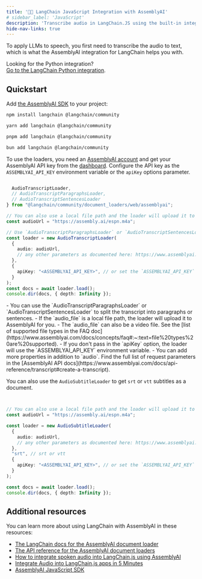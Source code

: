 ```yaml
---
title: '🦜️🔗 LangChain JavaScript Integration with AssemblyAI'
# sidebar_label: 'JavaScript'
description: 'Transcribe audio in LangChain.JS using the built-in integration with AssemblyAI.'
hide-nav-links: true
---
```






To apply LLMs to speech, you first need to transcribe the audio to text, which is what the AssemblyAI integration for LangChain helps you with.

<Note>

Looking for the Python integration?<br />
[Go to the LangChain Python integration](../06-integrations/langchain/python.mdx).

</Note>





## Quickstart

Add [the AssemblyAI SDK](https://github.com/AssemblyAI/assemblyai-node-sdk) to your project:

<Tabs>
  <Tab value="npm" title="npm" default>

```bash
npm install langchain @langchain/community
```

  </Tab>
  <Tab value="yarn" title="yarn">

```bash
yarn add langchain @langchain/community
```

  </Tab>
  <Tab value="pnpm" title="pnpm">

```bash
pnpm add langchain @langchain/community
```

  </Tab>
  <Tab value="bun" title="bun">

```bash
bun add langchain @langchain/community
```

  </Tab>
</Tabs>

To use the loaders, you need an [AssemblyAI account](https://www.assemblyai.com/dashboard/signup) and get your AssemblyAI API key from the [dashboard](https://www.assemblyai.com/app/account).
Configure the API key as the `ASSEMBLYAI_API_KEY` environment variable or the `apiKey` options parameter.

```typescript

  AudioTranscriptLoader,
  // AudioTranscriptParagraphsLoader,
  // AudioTranscriptSentencesLoader
} from "@langchain/community/document_loaders/web/assemblyai";

// You can also use a local file path and the loader will upload it to AssemblyAI for you.
const audioUrl = "https://assembly.ai/espn.m4a";

// Use `AudioTranscriptParagraphsLoader` or `AudioTranscriptSentencesLoader` for splitting the transcript into paragraphs or sentences
const loader = new AudioTranscriptLoader(
  {
    audio: audioUrl,
    // any other parameters as documented here: https://www.assemblyai.com/docs/api-reference/transcript#create-a-transcript
  },
  {
    apiKey: "<ASSEMBLYAI_API_KEY>", // or set the `ASSEMBLYAI_API_KEY` env variable
  }
);
const docs = await loader.load();
console.dir(docs, { depth: Infinity });
```

<Info>
- You can use the `AudioTranscriptParagraphsLoader` or `AudioTranscriptSentencesLoader` to split the transcript into paragraphs or sentences.
- If the `audio_file` is a local file path, the loader will upload it to AssemblyAI for you.
- The `audio_file` can also be a video file. See the [list of supported file types in the FAQ doc](https://www.assemblyai.com/docs/concepts/faq#:~:text=file%20types%20are%20supported).
- If you don't pass in the `apiKey` option, the loader will use the `ASSEMBLYAI_API_KEY` environment variable.
- You can add more properties in addition to `audio`. Find the full list of request parameters in the [AssemblyAI API docs](https://www.assemblyai.com/docs/api-reference/transcript#create-a-transcript).
</Info>

<br />

You can also use the `AudioSubtitleLoader` to get `srt` or `vtt` subtitles as a document.

```typescript


// You can also use a local file path and the loader will upload it to AssemblyAI for you.
const audioUrl = "https://assembly.ai/espn.m4a";

const loader = new AudioSubtitleLoader(
  {
    audio: audioUrl,
    // any other parameters as documented here: https://www.assemblyai.com/docs/api-reference/transcript#create-a-transcript
  },
  "srt", // srt or vtt
  {
    apiKey: "<ASSEMBLYAI_API_KEY>", // or set the `ASSEMBLYAI_API_KEY` env variable
  }
);

const docs = await loader.load();
console.dir(docs, { depth: Infinity });
```




## Additional resources

You can learn more about using LangChain with AssemblyAI in these resources:

- [The LangChain docs for the AssemblyAI document loader](https://js.langchain.com/docs/integrations/document_loaders/web_loaders/assemblyai_audio_transcription)
- [The API reference for the AssemblyAI document loaders](https://js.langchain.com/docs/api/document_loaders_web_assemblyai/)
- [How to integrate spoken audio into LangChain.js using AssemblyAI](https://www.assemblyai.com/blog/integrate-audio-langchainjs/)
- [Integrate Audio into LangChain.js apps in 5 Minutes](https://www.youtube.com/watch?v=hNpUSaYZIzs)
- [AssemblyAI JavaScript SDK](https://github.com/AssemblyAI/assemblyai-node-sdk)



